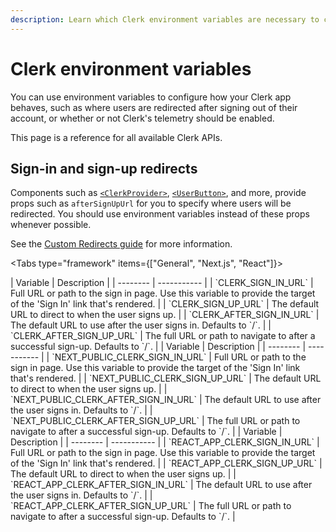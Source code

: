 ```yaml
---
description: Learn which Clerk environment variables are necessary to configure your projects.
---
```


# Clerk environment variables

You can use environment variables to configure how your Clerk app behaves, such as where users are redirected after signing out of their account, or whether or not Clerk's telemetry should be enabled.

This page is a reference for all available Clerk APIs.

## Sign-in and sign-up redirects

Components such as [`<ClerkProvider>`](), [`<UserButton>`](), and more, provide props such as `afterSignUpUrl` for you to specify where users will be redirected. You should use environment variables instead of these props whenever possible.

See the [Custom Redirects guide]() for more information.

<Tabs type="framework" items={["General", "Next.js", "React"]}>

  <Tab>
  | Variable | Description |
  | -------- | ----------- |
  | `CLERK_SIGN_IN_URL` | Full URL or path to the sign in page. Use this variable to provide the target of the 'Sign In' link that's rendered. |
  | `CLERK_SIGN_UP_URL` | The default URL to direct to when the user signs up. |
  | `CLERK_AFTER_SIGN_IN_URL` | The default URL to use after the user signs in. Defaults to `/`. |
  | `CLERK_AFTER_SIGN_UP_URL` | The full URL or path to navigate to after a successful sign-up. Defaults to `/`. |
  </Tab>
  <Tab>
  | Variable | Description |
  | -------- | ----------- |
  | `NEXT_PUBLIC_CLERK_SIGN_IN_URL` | Full URL or path to the sign in page. Use this variable to provide the target of the 'Sign In' link that's rendered. |
  | `NEXT_PUBLIC_CLERK_SIGN_UP_URL` | The default URL to direct to when the user signs up. |
  | `NEXT_PUBLIC_CLERK_AFTER_SIGN_IN_URL` | The default URL to use after the user signs in. Defaults to `/`. |
  | `NEXT_PUBLIC_CLERK_AFTER_SIGN_UP_URL` | The full URL or path to navigate to after a successful sign-up. Defaults to `/`. |
  </Tab>
  <Tab>
  | Variable | Description |
  | -------- | ----------- |
  | `REACT_APP_CLERK_SIGN_IN_URL` | Full URL or path to the sign in page. Use this variable to provide the target of the 'Sign In' link that's rendered. |
  | `REACT_APP_CLERK_SIGN_UP_URL` | The default URL to direct to when the user signs up. |
  | `REACT_APP_CLERK_AFTER_SIGN_IN_URL` | The default URL to use after the user signs in. Defaults to `/`. |
  | `REACT_APP_CLERK_AFTER_SIGN_UP_URL` | The full URL or path to navigate to after a successful sign-up. Defaults to `/`. |
  </Tab>

</Tabs>










